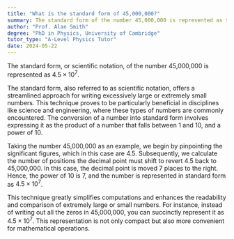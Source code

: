 ```yaml
---
title: "What is the standard form of 45,000,000?"
summary: The standard form of the number 45,000,000 is represented as $ 4.5 \times 10^7 $.
author: "Prof. Alan Smith"
degree: "PhD in Physics, University of Cambridge"
tutor_type: "A-Level Physics Tutor"
date: 2024-05-22
---
```


The standard form, or scientific notation, of the number 45,000,000 is represented as $4.5 \times 10^7$.

The standard form, also referred to as scientific notation, offers a streamlined approach for writing excessively large or extremely small numbers. This technique proves to be particularly beneficial in disciplines like science and engineering, where these types of numbers are commonly encountered. The conversion of a number into standard form involves expressing it as the product of a number that falls between 1 and 10, and a power of 10.

Taking the number 45,000,000 as an example, we begin by pinpointing the significant figures, which in this case are $4.5$. Subsequently, we calculate the number of positions the decimal point must shift to revert $4.5$ back to 45,000,000. In this case, the decimal point is moved 7 places to the right. Hence, the power of 10 is $7$, and the number is represented in standard form as $4.5 \times 10^7$.

This technique greatly simplifies computations and enhances the readability and comparison of extremely large or small numbers. For instance, instead of writing out all the zeros in 45,000,000, you can succinctly represent it as $4.5 \times 10^7$. This representation is not only compact but also more convenient for mathematical operations.
    